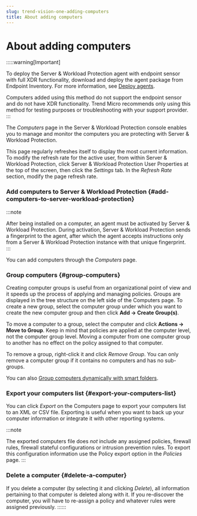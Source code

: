 ```yaml
---
slug: trend-vision-one-adding-computers
title: About adding computers
---
```

# About adding computers

:::::warning[Important]

To deploy the Server & Workload Protection agent with endpoint sensor with full XDR functionality, download and deploy the agent package from Endpoint Inventory. For more information, see [Deploy agents](deploy-agents.mdx).

Computers added using this method do not support the endpoint sensor and do not have XDR functionality. Trend Micro recommends only using this method for testing purposes or troubleshooting with your support provider.
:::

The *Computers* page in the Server & Workload Protection console enables you to manage and monitor the computers you are protecting with Server & Workload Protection.

This page regularly refreshes itself to display the most current information. To modify the refresh rate for the active user, from within Server & Workload Protection, click Server & Workload Protection User Properties at the top of the screen, then click the *Settings* tab. In the *Refresh Rate* section, modify the page refresh rate.

### Add computers to Server & Workload Protection {#add-computers-to-server-workload-protection}

:::note

After being installed on a computer, an agent must be activated by Server & Workload Protection. During activation, Server & Workload Protection sends a fingerprint to the agent, after which the agent accepts instructions only from a Server & Workload Protection instance with that unique fingerprint.
:::

You can add computers through the *Computers* page.

### Group computers {#group-computers}

Creating computer groups is useful from an organizational point of view and it speeds up the process of applying and managing policies. Groups are displayed in the tree structure on the left side of the Computers page. To create a new group, select the computer group under which you want to create the new computer group and then click **Add → Create Group(s)**.

To move a computer to a group, select the computer and click **Actions → Move to Group**. Keep in mind that policies are applied at the computer level, not the computer group level. Moving a computer from one computer group to another has no effect on the policy assigned to that computer.

To remove a group, right-click it and click *Remove Group*. You can only remove a computer group if it contains no computers and has no sub-groups.

You can also [Group computers dynamically with smart folders](group-computers-smart-folders.mdx).

### Export your computers list {#export-your-computers-list}

You can click *Export* on the Computers page to export your computers list to an XML or CSV file. Exporting is useful when you want to back up your computer information or integrate it with other reporting systems.

:::note

The exported computers file does *not* include any assigned policies, firewall rules, firewall stateful configurations or intrusion prevention rules. To export this configuration information use the Policy export option in the *Policies* page.
:::

### Delete a computer {#delete-a-computer}

If you delete a computer (by selecting it and clicking *Delete*), all information pertaining to that computer is deleted along with it. If you re-discover the computer, you will have to re-assign a policy and whatever rules were assigned previously.
::::::
